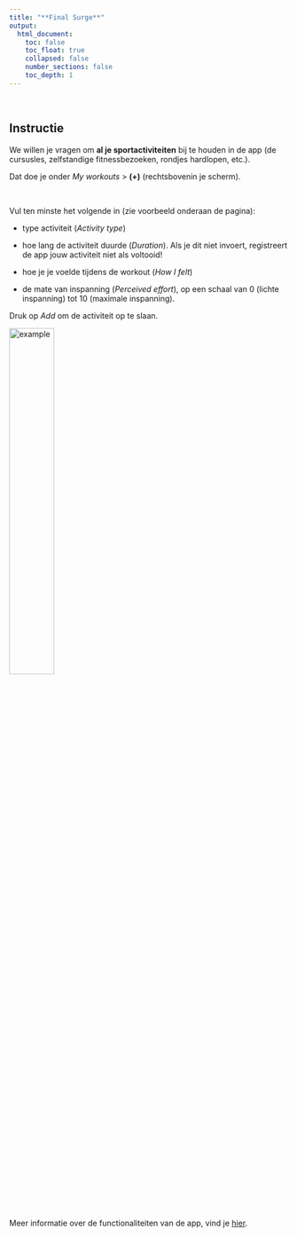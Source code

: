 ```yaml
---
title: "**Final Surge**"
output: 
  html_document:
    toc: false
    toc_float: true
    collapsed: false
    number_sections: false
    toc_depth: 1
---
```

<br>  

## Instructie

We willen je vragen om **al je sportactiviteiten** bij te houden in de app (de cursusles, zelfstandige fitnessbezoeken, rondjes hardlopen, etc.).

Dat doe je onder *My workouts* > **(+)** (rechtsbovenin je scherm).

<br>

Vul ten minste het volgende in (zie voorbeeld onderaan de pagina):

- type activiteit (*Activity type*)

- hoe lang de activiteit duurde (*Duration*). Als je dit niet invoert, registreert de app jouw activiteit niet als voltooid!

- hoe je je voelde tijdens de workout (*How I felt*)

- de mate van inspanning (*Perceived effort*), op een schaal van 0 (lichte inspanning) tot 10 (maximale inspanning).

Druk op *Add* om de activiteit op te slaan.


<p class="aligncenter">
    <img src="images/example.jpg" alt="example" style="height: 40%; width:40%;"/>
</p>

<br>


Meer informatie over de functionaliteiten van de app, vind je [hier](https://www.krachtigrsc.nl/extrainfo).